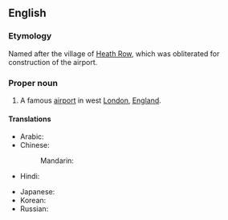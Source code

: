 ==English==
{{wikipedia}}

===Etymology===
Named after the village of [[w:Heath Row|Heath Row]], which was obliterated for construction of the airport.
===Proper noun===
{{en-proper noun}}

# A famous [[airport]] in west [[London]], [[England]].

====Translations====
{{trans-top|airport in England}}
* Arabic: {{t|ar|هيثرو|m|tr=hiitru|sc=Arab}}
* Chinese:
*: Mandarin: {{t|zh|希斯路|tr=Xīsīlù|sc=Hani}}
* Hindi: {{t|hi|हीथ्रो|tr=hīthrō|sc=Deva}}
{{trans-mid}}
* Japanese: {{t|ja|ヒースロー|tr=Hīsurō|sc=Jpan}}
* Korean: {{t|ko|히드로|tr=Hideuro|sc=Kore}}
* Russian: {{t|ru|Хитроу|m|tr=Xítrou|sc=Cyrl}}
{{trans-bottom}}